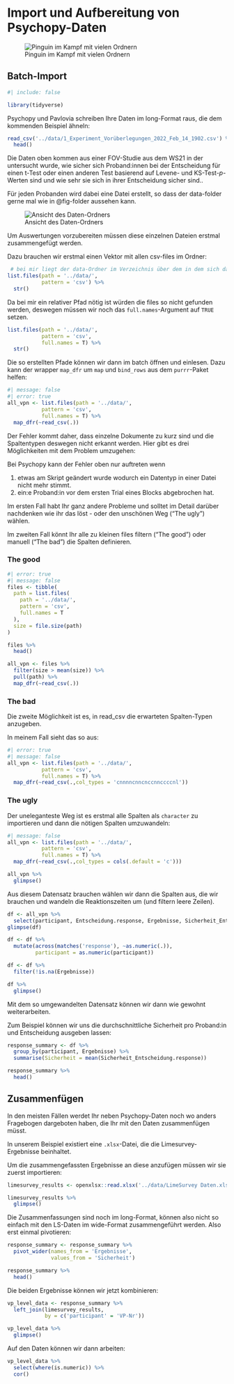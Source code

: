 # Import und Aufbereitung von Psychopy-Daten

![Pinguin im Kampf mit vielen Ordnern](../imgs/penguin_wrestling_files.png)

## Batch-Import

```r
#| include: false

library(tidyverse)
```

Psychopy und Pavlovia schreiben Ihre Daten im long-Format raus, die dem kommenden Beispiel ähneln:

```r
read_csv('../data/1_Experiment_Vorüberlegungen_2022_Feb_14_1902.csv') %>% 
  head()
```

Die Daten oben kommen aus einer FOV-Studie aus dem WS21 in der untersucht wurde, wie sicher sich Proband:innen bei der Entscheidung für einen t-Test oder einen anderen Test basierend auf Levene- und KS-Test-*p*-Werten sind und wie sehr sie sich in ihrer Entscheidung sicher sind..

Für jeden Probanden wird dabei eine Datei erstellt, so dass der data-folder gerne mal wie in @fig-folder aussehen kann.

![Ansicht des Daten-Ordners](../imgs/folder.png){#fig-folder}

Um Auswertungen vorzubereiten müssen diese einzelnen Dateien erstmal zusammengefügt werden.

Dazu brauchen wir erstmal einen Vektor mit allen csv-files im Ordner:

```r
 # bei mir liegt der data-Ordner im Verzeichnis über dem in dem sich das Skript befindet
list.files(path = '../data/',
           pattern = 'csv') %>% 
  str()
```

Da bei mir ein relativer Pfad nötig ist würden die files so nicht gefunden werden, deswegen müssen wir noch das `full.names`-Argument auf `TRUE` setzen.

```r
list.files(path = '../data/',
           pattern = 'csv',
           full.names = T) %>% 
  str()
```

Die so erstellten Pfade können wir dann im batch öffnen und einlesen. Dazu kann der wrapper `map_dfr` um `map` und `bind_rows` aus dem `purrr`-Paket helfen:

```r
#| message: false
#| error: true
all_vpn <- list.files(path = '../data/',
           pattern = 'csv',
           full.names = T) %>% 
  map_dfr(~read_csv(.))
```

Der Fehler kommt daher, dass einzelne Dokumente zu kurz sind und die Spaltentypen deswegen nicht erkannt werden. Hier gibt es drei Möglichkeiten mit dem Problem umzugehen:

Bei Psychopy kann der Fehler oben nur auftreten wenn

1. etwas am Skript geändert wurde wodurch ein Datentyp in einer Datei nicht mehr stimmt. 
2. ein:e Proband:in vor dem ersten Trial eines Blocks abgebrochen hat.

Im ersten Fall habt Ihr ganz andere Probleme und solltet im Detail darüber nachdenken wie ihr das löst - oder den unschönen Weg ("The ugly") wählen.

Im zweiten Fall könnt Ihr alle zu kleinen files filtern ("The good") oder manuell ("The bad") die Spalten definieren.

:::{.panel-tabset}
### The good{#sec-good}


```r
#| error: true
#| message: false
files <- tibble(
  path = list.files(
    path = '../data/',
    pattern = 'csv',
    full.names = T
  ),
  size = file.size(path)
)

files %>% 
  head()

all_vpn <- files %>% 
  filter(size > mean(size)) %>% 
  pull(path) %>% 
  map_dfr(~read_csv(.))
```

### The bad{#sec-bad}

Die zweite Möglichkeit ist es, in read_csv die erwarteten Spalten-Typen anzugeben.

In meinem Fall sieht das so aus:

```r
#| error: true
#| message: false
all_vpn <- list.files(path = '../data/',
           pattern = 'csv',
           full.names = T) %>% 
  map_dfr(~read_csv(.,col_types = 'cnnnncnncnccnnccccnl'))
```


### The ugly{#sec-ugly}

Der uneleganteste Weg ist es erstmal alle Spalten als `character` zu importieren und dann die nötigen Spalten umzuwandeln:

```r
#| message: false
all_vpn <- list.files(path = '../data/',
           pattern = 'csv',
           full.names = T) %>% 
  map_dfr(~read_csv(.,col_types = cols(.default = 'c')))

all_vpn %>% 
  glimpse()
```

Aus diesem Datensatz brauchen wählen wir dann die Spalten aus, die wir brauchen und wandeln die Reaktionszeiten um (und filtern leere Zeilen).

```r
df <- all_vpn %>% 
  select(participant, Entscheidung.response, Ergebnisse, Sicherheit_Entscheidung.response, Sicherheit)
glimpse(df)

df <- df %>% 
  mutate(across(matches('response'), ~as.numeric(.)),
         participant = as.numeric(participant))

df <- df %>% 
  filter(!is.na(Ergebnisse))

df %>% 
  glimpse()
```


:::


Mit dem so umgewandelten Datensatz können wir dann wie gewohnt weiterarbeiten.

Zum Beispiel können wir uns die durchschnittliche Sicherheit pro Proband:in und Entscheidung ausgeben lassen:

```r
response_summary <- df %>% 
  group_by(participant, Ergebnisse) %>% 
  summarise(Sicherheit = mean(Sicherheit_Entscheidung.response))

response_summary %>% 
  head()
```


## Zusammenfügen

In den meisten Fällen werdet Ihr neben Psychopy-Daten noch wo anders Fragebogen dargeboten haben, die Ihr mit den Daten zusammenfügen müsst.

In unserem Beispiel existiert eine `.xlsx`-Datei, die die Limesurvey-Ergebnisse beinhaltet.

Um die zusammengefassten Ergebnisse an diese anzufügen müssen wir sie zuerst importieren:

```r
limesurvey_results <- openxlsx::read.xlsx('../data/LimeSurvey Daten.xlsx')

limesurvey_results %>% 
  glimpse()
```

Die Zusammenfassungen sind noch im long-Format, können also nicht so einfach mit den LS-Daten im wide-Format zusammengeführt werden. Also erst einmal pivotieren:

```r
response_summary <- response_summary %>% 
  pivot_wider(names_from = 'Ergebnisse',
              values_from = 'Sicherheit')

response_summary %>% 
  head()
```

Die beiden Ergebnisse können wir jetzt kombinieren:

```r
vp_level_data <- response_summary %>% 
  left_join(limesurvey_results,
            by = c('participant' = 'VP-Nr'))

vp_level_data %>% 
  glimpse()
```

Auf den Daten können wir dann arbeiten:

```r
vp_level_data %>% 
  select(where(is.numeric)) %>% 
  cor()
```




